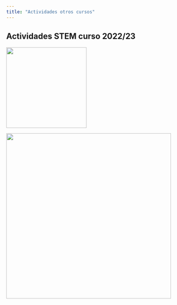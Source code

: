 ```yaml
---
title: "Actividades otros cursos"
---
```


## Actividades STEM curso 2022/23

[![](images/compost.png){fig-alt="imagen portada proyecto stem compost" fig-align="center" width="214"}](https://www.educa2.madrid.org/web/educamadrid/principal/files/40dfacbe-2f38-4434-8e2a-4f7ed63c85dd/Plan%20de%20centro%20STEM_v4.pdf?t=1695461877908)

![](images/Póster definitivo_2.png){fig-alt="POSTER" fig-align="center" width="439"}
